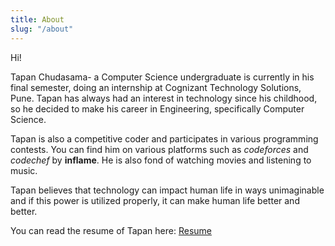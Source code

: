 ---
title: About
slug: "/about"
---

Hi!

Tapan Chudasama- a Computer Science undergraduate is currently in his final semester, doing an internship at Cognizant Technology Solutions, Pune. Tapan has always had an interest in technology since his childhood, so he decided to make his career in Engineering, specifically Computer Science.

Tapan is also a competitive coder and participates in various programming contests. You can find him on various platforms such as *codeforces* and *codechef* by **inflame**. He is also fond of watching movies and listening to music.

Tapan believes that technology can impact human life in ways unimaginable and if this power is utilized properly, it can make human life better and better.

You can read the resume of Tapan here: [Resume](https://shrinkerr.herokuapp.com/api/Hz0Z-AJAu)